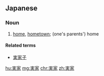 ==Japanese==
{{ja-kanjitab|実|家}}

===Noun===
{{ja-noun|じっか}}

# [[home]], [[hometown]]; (one's parents') home

====Related terms====
* [[実家子]]

[[hu:実家]]
[[mg:実家]]
[[chr:実家]]
[[zh:実家]]